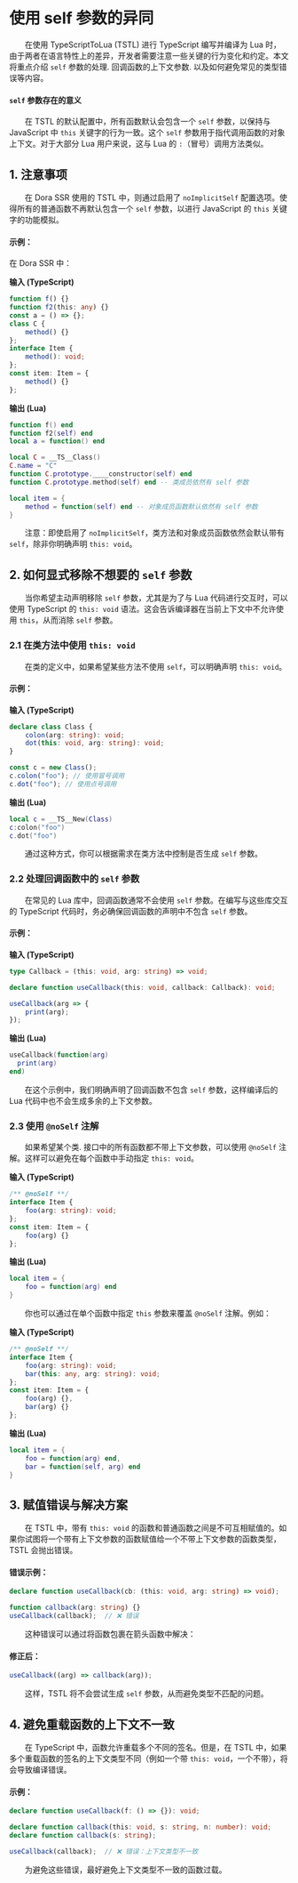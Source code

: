 # 使用 self 参数的异同

&emsp;&emsp;在使用 TypeScriptToLua (TSTL) 进行 TypeScript 编写并编译为 Lua 时，由于两者在语言特性上的差异，开发者需要注意一些关键的行为变化和约定。本文将重点介绍 `self` 参数的处理. 回调函数的上下文参数. 以及如何避免常见的类型错误等内容。

#### `self` 参数存在的意义

&emsp;&emsp;在 TSTL 的默认配置中，所有函数默认会包含一个 `self` 参数，以保持与 JavaScript 中 `this` 关键字的行为一致。这个 `self` 参数用于指代调用函数的对象上下文。对于大部分 Lua 用户来说，这与 Lua 的 `:`（冒号）调用方法类似。

## 1. 注意事项

&emsp;&emsp;在 Dora SSR 使用的 TSTL 中，则通过启用了 `noImplicitSelf` 配置选项。使得所有的普通函数不再默认包含一个 `self` 参数，以进行 JavaScript 的 `this` 关键字的功能模拟。

#### 示例：

在 Dora SSR 中：

**输入 (TypeScript)**

```ts
function f() {}
function f2(this: any) {}
const a = () => {};
class C {
	method() {}
};
interface Item {
	method(): void;
};
const item: Item = {
	method() {}
};
```

**输出 (Lua)**

```lua
function f() end
function f2(self) end
local a = function() end

local C = __TS__Class()
C.name = "C"
function C.prototype.____constructor(self) end
function C.prototype.method(self) end -- 类成员依然有 self 参数

local item = {
	method = function(self) end -- 对象成员函数默认依然有 self 参数
}
```

&emsp;&emsp;注意：即使启用了 `noImplicitSelf`，类方法和对象成员函数依然会默认带有 `self`，除非你明确声明 `this: void`。

## 2. 如何显式移除不想要的 `self` 参数

&emsp;&emsp;当你希望主动声明移除 `self` 参数，尤其是为了与 Lua 代码进行交互时，可以使用 TypeScript 的 `this: void` 语法。这会告诉编译器在当前上下文中不允许使用 `this`，从而消除 `self` 参数。

### 2.1 在类方法中使用 `this: void`

&emsp;&emsp;在类的定义中，如果希望某些方法不使用 `self`，可以明确声明 `this: void`。

#### 示例：

**输入 (TypeScript)**

```ts
declare class Class {
	colon(arg: string): void;
	dot(this: void, arg: string): void;
}

const c = new Class();
c.colon("foo"); // 使用冒号调用
c.dot("foo"); // 使用点号调用
```

**输出 (Lua)**

```lua
local c = __TS__New(Class)
c:colon("foo")
c.dot("foo")
```

&emsp;&emsp;通过这种方式，你可以根据需求在类方法中控制是否生成 `self` 参数。

### 2.2 处理回调函数中的 `self` 参数

&emsp;&emsp;在常见的 Lua 库中，回调函数通常不会使用 `self` 参数。在编写与这些库交互的 TypeScript 代码时，务必确保回调函数的声明中不包含 `self` 参数。

#### 示例：

**输入 (TypeScript)**

```ts
type Callback = (this: void, arg: string) => void;

declare function useCallback(this: void, callback: Callback): void;

useCallback(arg => {
	print(arg);
});
```

**输出 (Lua)**

```lua
useCallback(function(arg)
  print(arg)
end)
```

&emsp;&emsp;在这个示例中，我们明确声明了回调函数不包含 `self` 参数，这样编译后的 Lua 代码中也不会生成多余的上下文参数。

### 2.3 使用 `@noSelf` 注解

&emsp;&emsp;如果希望某个类. 接口中的所有函数都不带上下文参数，可以使用 `@noSelf` 注解。这样可以避免在每个函数中手动指定 `this: void`。

**输入 (TypeScript)**

```ts
/** @noSelf **/
interface Item {
	foo(arg: string): void;
};
const item: Item = {
	foo(arg) {}
};
```

**输出 (Lua)**

```lua
local item = {
	foo = function(arg) end
}
```

&emsp;&emsp;你也可以通过在单个函数中指定 `this` 参数来覆盖 `@noSelf` 注解。例如：

**输入 (TypeScript)**

```ts
/** @noSelf **/
interface Item {
	foo(arg: string): void;
	bar(this: any, arg: string): void;
};
const item: Item = {
	foo(arg) {},
	bar(arg) {}
};
```

**输出 (Lua)**

```lua
local item = {
	foo = function(arg) end,
	bar = function(self, arg) end
}
```

## 3. 赋值错误与解决方案

&emsp;&emsp;在 TSTL 中，带有 `this: void` 的函数和普通函数之间是不可互相赋值的。如果你试图将一个带有上下文参数的函数赋值给一个不带上下文参数的函数类型，TSTL 会抛出错误。

#### 错误示例：

```typescript
declare function useCallback(cb: (this: void, arg: string) => void);

function callback(arg: string) {}
useCallback(callback);  // ❌ 错误
```

&emsp;&emsp;这种错误可以通过将函数包裹在箭头函数中解决：

#### 修正后：

```typescript
useCallback((arg) => callback(arg));
```

&emsp;&emsp;这样，TSTL 将不会尝试生成 `self` 参数，从而避免类型不匹配的问题。

## 4. 避免重载函数的上下文不一致

&emsp;&emsp;在 TypeScript 中，函数允许重载多个不同的签名。但是，在 TSTL 中，如果多个重载函数的签名的上下文类型不同（例如一个带 `this: void`，一个不带），将会导致编译错误。

#### 示例：

```ts
declare function useCallback(f: () => {}): void;

declare function callback(this: void, s: string, n: number): void;
declare function callback(s: string);

useCallback(callback);  // ❌ 错误：上下文类型不一致
```

&emsp;&emsp;为避免这些错误，最好避免上下文类型不一致的函数过载。
